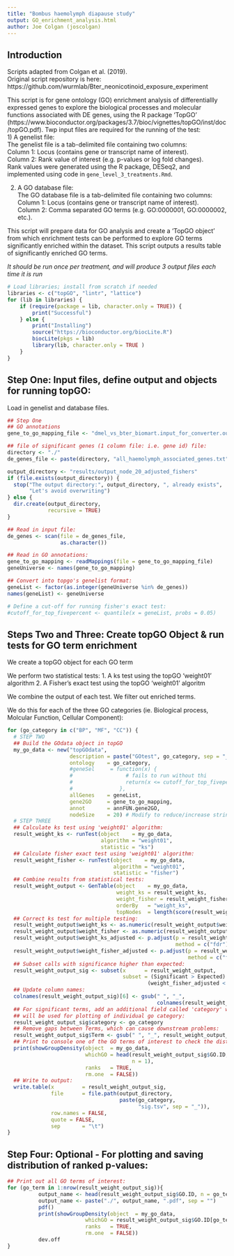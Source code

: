 ```yaml
---
title: "Bombus haemolymph diapause study"
output: GO_enrichment_analysis.html
author: Joe Colgan (joscolgan)
---
```


## Introduction 
Scripts adapted from Colgan et al. (2019).  
Original script repository is here:
https://github.com/wurmlab/Bter_neonicotinoid_exposure_experiment

This script is for gene ontology (GO) enrichment analysis of differentiallly expressed genes to explore the biological processes and molecular functions associated with DE genes, using the R package 'TopGO' (https://www.bioconductor.org/packages/3.7/bioc/vignettes/topGO/inst/doc/topGO.pdf).
Twp input files are required for the running of the test:  
1) A genelist file:  
The genelist file is a tab-delimited file containing two columns:  
Column 1: Locus (contains gene or transcript name of interest).  
Column 2: Rank value of interest (e.g. p-values or log fold changes).  
Rank values were generated using the R package, DESeq2, and implemented using code in ```gene_level_3_treatments.Rmd```.  

2) A GO database file:  
The GO database file is a tab-delimited file containing two columns:  
Column 1: Locus (contains gene or transcript name of interest).  
Column 2: Comma separated GO terms (e.g. GO:0000001, GO:0000002, etc.).  

This script will prepare data for GO analysis and create a 'TopGO object' from which enrichment tests can be performed to explore GO terms significantly enriched within the dataset. 
This script outputs a results table of significantly enriched GO terms.

*It should be run once per treatment, and will produce 3 output files each time it is run*

```r
# Load libraries; install from scratch if needed
libraries <- c("topGO", "lintr", "lattice")
for (lib in libraries) {
    if (require(package = lib, character.only = TRUE)) {
        print("Successful")
    } else {
        print("Installing")
        source("https://bioconductor.org/biocLite.R")
        biocLite(pkgs = lib)
        library(lib, character.only = TRUE )
    }
}
```

## Step One: Input files, define output and objects for running topGO: 
Load in genelist and database files.  

```r
## Step One
## GO annotations
gene_to_go_mapping_file <- "dmel_vs_bter_biomart.input_for_converter.output.txt"

## file of significant genes (1 column file: i.e. gene id) file:
directory <- "./"
de_genes_file <- paste(directory, "all_haemolymph_associated_genes.txt", sep = "")

output_directory <- "results/output_node_20_adjusted_fishers"
if (file.exists(output_directory)) {
  stop("The output directory:", output_directory, ", already exists",
       "Let's avoid overwriting")
} else {
  dir.create(output_directory,
             recursive = TRUE)
}

## Read in input file:
de_genes <- scan(file = de_genes_file,
                 as.character())

## Read in GO annotations:  
gene_to_go_mapping <- readMappings(file = gene_to_go_mapping_file)
geneUniverse <- names(gene_to_go_mapping) 

## Convert into topgo's genelist format:
geneList <- factor(as.integer(geneUniverse %in% de_genes))
names(geneList) <- geneUniverse

# Define a cut-off for running fisher's exact test:  
#cutoff_for_top_fivepercent <- quantile(x = geneList, probs = 0.05)
```

## Steps Two and Three: Create topGO Object & run tests for GO term enrichment

We create a topGO object for each GO term

We perform two statistical tests:
1. A ks test using the topGO 'weight01' algorithm
2. A Fisher's exact test using the topGO 'weight01' algoritm

We combine the output of each test. 
We filter out enriched terms.

We do this for each of the three GO categories (ie. Biological process, Molcular Function, Cellular Component):


```r
for (go_category in c("BP", "MF", "CC")) {
  # STEP TWO
  ## Build the GOdata object in topGO
  my_go_data <- new("topGOdata",
                    description = paste("GOtest", go_category, sep = "_"),
                    ontology    = go_category,
                    #geneSel     = function(x) {
                    #                 # fails to run without thi
                    #                 return(x <= cutoff_for_top_fivepercent)
                    #               },
                    allGenes    = geneList,
                    gene2GO     = gene_to_go_mapping,
                    annot       = annFUN.gene2GO,
                    nodeSize    = 20) # Modify to reduce/increase stringency.
  # STEP THREE
  ## Calculate ks test using 'weight01' algorithm:
  result_weight_ks <- runTest(object    = my_go_data,
                              algorithm = "weight01",
                              statistic = "ks")
  ## Calculate fisher exact test using 'weight01' algorithm:
  result_weight_fisher <- runTest(object    = my_go_data,
                                  algorithm = "weight01",
                                  statistic = "fisher")
  ## Combine results from statistical tests:
  result_weight_output <- GenTable(object    = my_go_data,
                                   weight_ks = result_weight_ks,
                                   weight_fisher = result_weight_fisher,
                                   orderBy   = "weight_ks",
                                   topNodes  = length(score(result_weight_ks)))
  ## Correct ks test for multiple testing:
  result_weight_output$weight_ks <- as.numeric(result_weight_output$weight_ks)
  result_weight_output$weight_fisher <- as.numeric(result_weight_output$weight_fisher)
  result_weight_output$weight_ks_adjusted <- p.adjust(p = result_weight_output$weight_ks,
                                                      method = c("fdr"))
  result_weight_output$weight_fisher_adjusted <- p.adjust(p = result_weight_output$weight_fisher,
                                                          method = c("fdr"))
  ## Subset calls with significance higher than expected:
  result_weight_output_sig <- subset(x      = result_weight_output,
                                     subset = (Significant > Expected) &
                                             (weight_fisher_adjusted < 0.05))
  ## Update column names:
  colnames(result_weight_output_sig)[6] <- gsub(" ", "_",
                                                colnames(result_weight_output_sig)[6])
  ## For significant terms, add an additional field called 'category' which
  ## will be used for plotting of individual go category:
  result_weight_output_sig$category <- go_category
  ## Remove gaps between Terms, which can cause downstream problems:
  result_weight_output_sig$Term <- gsub(" ", "_", result_weight_output_sig$Term)
  ## Print to console one of the GO terms of interest to check the distribution of that GO term across ranked genes:
  print(showGroupDensity(object  = my_go_data,
                         whichGO = head(result_weight_output_sig$GO.ID,
                                        n = 1),
                         ranks   = TRUE,
                         rm.one  = FALSE))
  ## Write to output:
  write.table(x         = result_weight_output_sig,
              file      = file.path(output_directory,
                                    paste(go_category,
                                          "sig.tsv", sep = "_")),
              row.names = FALSE,
              quote = FALSE,
              sep       = "\t")
}

```

## Step Four: Optional - For plotting and saving distribution of ranked p-values:

```r
## Print out all GO terms of interest:
for (go_term in 1:nrow(result_weight_output_sig)){
          output_name <- head(result_weight_output_sig$GO.ID, n = go_term)
          output_name <- paste("./", output_name, ".pdf", sep = "")
          pdf()
          print(showGroupDensity(object  = my_go_data,
                         whichGO = result_weight_output_sig$GO.ID[go_term],
                         ranks   = TRUE,
                         rm.one  = FALSE))
          dev.off
}
```
